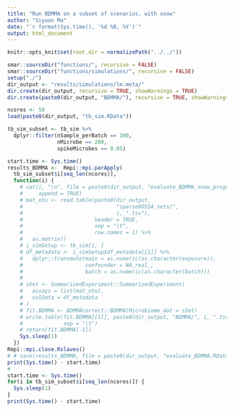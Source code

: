 ```yaml
---
title: "Run BDMMA on a subset of scenarios, with snow"
author: "Siyuan Ma"
date: "`r format(Sys.time(), '%d %B, %Y')`"
output: html_document
---
```

```r
knitr::opts_knit$set(root.dir = normalizePath("../../"))
```
```r
smar::sourceDir("functions/", recursive = FALSE)
smar::sourceDir("functions/simulations/", recursive = FALSE)
setup("./")
dir_output <- "results/simulations/lm.meta/"
dir.create(dir_output, recursive = TRUE, showWarnings = TRUE)
dir.create(paste0(dir_output, "BDMMA/"), recursive = TRUE, showWarnings = TRUE)
```

```r
ncores <- 50
load(paste0(dir_output, "tb_sim.RData"))
```
```r
tb_sim_subset <- tb_sim %>%
  dplyr::filter(nSample_perBatch == 100,
                nMicrobe == 200,
                spikeMicrobes == 0.05)

start.time <- Sys.time()
results_BDMMA <-  Rmpi::mpi.parApply(
  tb_sim_subset$i[seq_len(ncores)],
  function(i) {
    # cat(i, "\n", file = paste0(dir_output, "evaluate_BDMMA_snow_progress.txt"),
    #     append = TRUE)
    # mat_otu <- read.table(paste0(dir_output,
    #                              "sparseDOSSA_sets/",
    #                              i, ".tsv"),
    #                       header = TRUE,
    #                       sep = "\t",
    #                       row.names = 1) %>%
    #   as.matrix()
    # i_simSetup <- tb_sim[i, ]
    # df_metadata <- i_simSetup$df_metadata[[1]] %>%
    #   dplyr::transmute(main = as.numeric(as.character(exposure)),
    #                    confounder = NA_real_,
    #                    batch = as.numeric(as.character(batch)))
    #
    # sSet <- SummarizedExperiment::SummarizedExperiment(
    #   assays = list(mat_otu),
    #   colData = df_metadata
    # )
    # fit.BDMMA <- BDMMAcorrect::BDMMA(Microbiome_dat = sSet)
    # write.table(fit.BDMMA[[1]], paste0(dir_output, "BDMMA/", i, ".tsv"),
    #             sep = "\t")
    # return(fit.BDMMA[-1])
    Sys.sleep(1)
  })
Rmpi::mpi.close.Rslaves()
# # save(results_BDMMA, file = paste0(dir_output, "evaluate_BDMMA.RData"))
print(Sys.time() - start.time)
# 
start.time <- Sys.time()
for(i in tb_sim_subset$i[seq_len(ncores)]) {
  Sys.sleep(1)
}
print(Sys.time() - start.time)
```